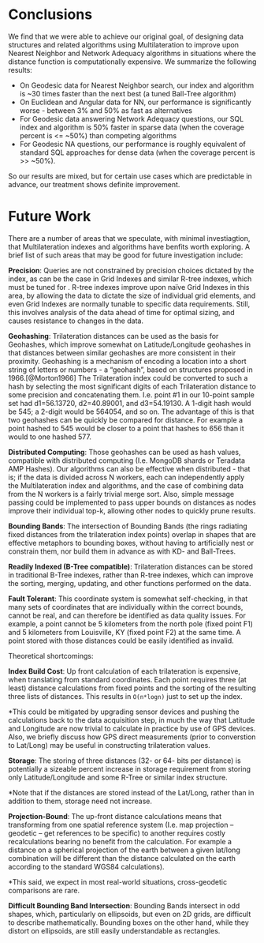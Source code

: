 # Conclusions

We find that we were able to achieve our original goal, of designing data structures and related algorithms using Multilateration to improve upon Nearest Neighbor and Network Adequacy algorithms in situations where the distance function is computationally expensive.  We summarize the following results:

* On Geodesic data for Nearest Neighbor search, our index and algorithm is ~30 times faster than the next best (a tuned Ball-Tree algorithm)
* On Euclidean and Angular data for NN, our performance is significantly worse - between 3% and 50% as fast as alternatives
* For Geodesic data answering Network Adequacy questions, our SQL index and algorithm is 50% faster in sparse data (when the coverage percent is <= ~50%) than competing algorithms
* For Geodesic NA questions, our performance is roughly equivalent of standard SQL approaches for dense data (when the coverage percent is >> ~50%).

So our results are mixed, but for certain use cases which are predictable in advance, our treatment shows definite improvement.

# Future Work

There are a number of areas that we speculate, with minimal investiagtion, that Multilateration indexes and algorithms have benfits worth exploring.  A brief list of such areas that may be good for future investigation include:

**Precision**: Queries are not constrained by precision choices dictated by the index, as can be the case in Grid Indexes and similar R-tree indexes, which must be tuned for .  R-tree indexes improve upon naïve Grid Indexes in this area, by allowing the data to dictate the size of individual grid elements, and even Grid Indexes are normally tunable to specific data requirements.  Still, this involves analysis of the data ahead of time for optimal sizing, and causes resistance to changes in the data.

**Geohashing**: Trilateration distances can be used as the basis for Geohashes, which improve somewhat on Latitude/Longitude geohashes in that distances between similar geohashes are more consistent in their proximity.  Geohashing is a mechanism of encoding a location into a short string of letters or numbers - a "geohash", based on structures proposed in 1966.[@Morton1966]  The Trilateration index could be converted to such a hash by selecting the most significant digits of each Trilateration distance to some precision and concatenating them. I.e. point #1 in our 10-point sample set had d1=56.13720, d2=40.89001, and d3=54.19130.  A 1-digit hash would be 545; a 2-digit would be 564054, and so on.   The advantage of this is that two geohashes can be quickly be compared for distance.  For example a point hashed to 545 would be closer to a point that hashes to 656 than it would to one hashed 577.

**Distributed Computing**: Those geohashes can be used as hash values, compatible with distributed computing (I.e. MongoDB shards or Teradata AMP Hashes).  Our algorithms can also be effective when distributed - that is; if the data is divided across N workers, each can independently apply the Multilateration index and algorithms, and the case of combining data from the N workers is a fairly trivial merge sort.  Also, simple message passing could be implemented to pass upper bounds on distances as nodes improve their individual top-k, allowing other nodes to quickly prune results.

**Bounding Bands**: The intersection of Bounding Bands (the rings radiating fixed distances from the trilateration index points) overlap in shapes that are effective metaphors to bounding boxes, without having to artificially nest or constrain them, nor build them in advance as with KD- and Ball-Trees.

**Readily Indexed (B-Tree compatible)**: Trilateration distances can be stored in traditional B-Tree indexes, rather than R-tree indexes, which can improve the sorting, merging, updating, and other functions performed on the data. 

**Fault Tolerant**: This coordinate system is somewhat self-checking, in that many sets of coordinates that are individually within the correct bounds, cannot be real, and can therefore be identified as data quality issues.  For example, a point cannot be 5 kilometers from the north pole (fixed point F1) and 5 kilometers from Louisville, KY (fixed point F2) at the same time.  A point stored with those distances could be easily identified as invalid. 

Theoretical shortcomings: 

**Index Build Cost**: Up front calculation of each trilateration is expensive, when translating from standard coordinates. Each point requires three (at least) distance calculations from fixed points and the sorting of the resulting three lists of distances.  This results in `O(n*logn)` just to set up the index.

*This could be mitigated by upgrading sensor devices and pushing the calculations back to the data acquisition step, in much the way that Latitude and Longitude are now trivial to calculate in practice by use of GPS devices.  Also, we briefly discuss how GPS direct measurements (prior to converstion to Lat/Long) may be useful in constructing trilateration values. 

**Storage**: The storing of three distances (32- or 64- bits per distance) is potentially a sizeable percent increase in storage requirement from storing only Latitude/Longitude and some R-Tree or similar index structure. 

*Note that if the distances are stored instead of the Lat/Long, rather than in addition to them, storage need not increase. 

**Projection-Bound**: The up-front distance calculations means that transforming from one spatial reference system (I.e. map projection – geodetic – get references to be specific) to another requires costly recalculations bearing no benefit from the calculation.  For example a distance on a spherical projection of the earth between a given lat/long combination will be different than the distance calculated on the earth according to the standard WGS84 calculations). 

*This said, we expect in most real-world situations, cross-geodetic comparisons are rare. 

**Difficult Bounding Band Intersection**: Bounding Bands intersect in odd shapes, which, particularly on ellipsoids, but even on 2D grids, are difficult to describe mathematically.  Bounding boxes on the other hand, while they distort on ellipsoids, are still easily understandable as rectangles. 



 